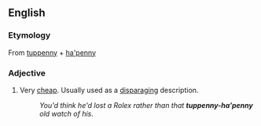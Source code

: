 ==English==

===Etymology===
From [[tuppenny]] + [[ha'penny]]

===Adjective===
{{en-adj|pos=[[tuppeny]]-[[ha'penny]]|-}}

# {{UK}}Very [[cheap]]. Usually used as a [[disparaging]] description.
#:''You'd think he'd lost a Rolex rather than that '''tuppenny-ha'penny''' old watch of his.''